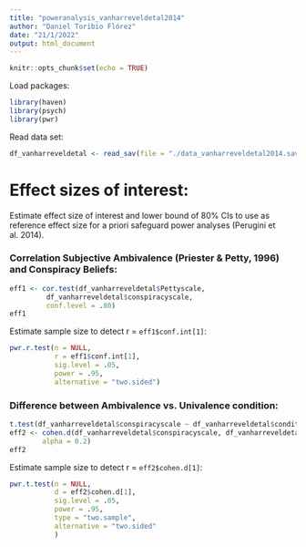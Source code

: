 ```yaml
---
title: "poweranalysis_vanharreveldetal2014"
author: "Daniel Toribio Flórez"
date: "21/1/2022"
output: html_document
---
```


```r
knitr::opts_chunk$set(echo = TRUE)
```

Load packages:

```r
library(haven)
library(psych)
library(pwr)
```

Read data set:

```r
df_vanharreveldetal <- read_sav(file = "./data_vanharreveldetal2014.sav")
```

# Effect sizes of interest:

Estimate effect size of interest and lower bound of 80% CIs to use as reference effect size for a priori safeguard power analyses (Perugini et al. 2014).

### Correlation Subjective Ambivalence (Priester & Petty, 1996) and Conspiracy Beliefs:

```r
eff1 <- cor.test(df_vanharreveldetal$Pettyscale, 
         df_vanharreveldetal$conspiracyscale,
         conf.level = .80)
eff1
```

Estimate sample size to detect r = `eff1$conf.int[1]`:
```r
pwr.r.test(n = NULL,
           r = eff1$conf.int[1],
           sig.level = .05,
           power = .95,
           alternative = "two.sided")
```
### Difference between Ambivalence vs. Univalence condition:

```r
t.test(df_vanharreveldetal$conspiracyscale ~ df_vanharreveldetal$condition)
eff2 <- cohen.d(df_vanharreveldetal$conspiracyscale, df_vanharreveldetal$condition,
        alpha = 0.2)
eff2
```
Estimate sample size to detect r = `eff2$cohen.d[1]`:

```r
pwr.t.test(n = NULL, 
           d = eff2$cohen.d[1],
           sig.level = .05,
           power = .95,
           type = "two.sample",
           alternative = "two.sided"
           )
```

